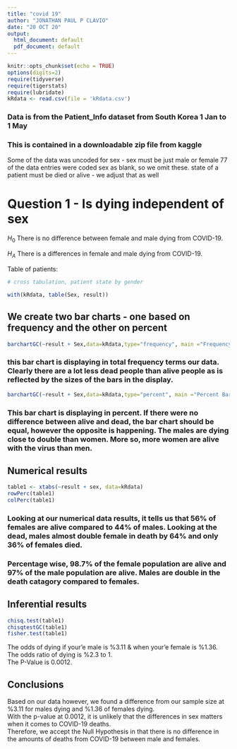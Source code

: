 ```yaml
---
title: "covid 19"
author: "JONATHAN PAUL P CLAVIO"
date: "20 OCT 20"
output:
  html_document: default
  pdf_document: default
---
```


```r
knitr::opts_chunk$set(echo = TRUE)
options(digits=2)
require(tidyverse)
require(tigerstats)
require(lubridate)
kRdata <- read.csv(file = 'kRdata.csv')
```
### Data is from the Patient_Info dataset from South Korea 1 Jan to 1 May 
### This is contained in a downloadable zip file from kaggle

Some of the data was uncoded for sex - sex must be just male or female
77 of the data entries were coded sex  as blank, so we omit these.
state of a patient must be died or alive - we adjust that as well   
  
# Question 1 - Is dying independent of sex

$H_0$ There is no difference between female and male dying from COVID-19.  

$H_A$ There is a differences in female and male dying from COVID-19.  


Table of patients:
```r

# cross tabulation, patient state by gender

with(kRdata, table(Sex, result))

```

## We create two bar charts - one based on frequency and the other on percent

```r
barchartGC(~result + Sex,data=kRdata,type="frequency", main ="Frequency Bar Chart")
```

  
### this bar chart is displaying in total frequency terms our data.  Clearly there are a lot less dead people than alive people as is reflected by the sizes of the bars in the display.  


```r
barchartGC(~result + Sex,data=kRdata,type="percent", main ="Percent Bar Chart")
```

### This bar chart is displaying in percent. If there were no difference between alive and dead, the bar chart should be equal, however the opposite is happening. The males are dying close to double than women. More so, more women are alive with the virus than men.


  
## Numerical results

```r
table1 <- xtabs(~result + sex, data=kRdata)
rowPerc(table1)
colPerc(table1)
```

### Looking at our numerical data results, it tells us that 56% of females are alive compared to 44% of males. Looking at the dead, males almost double female in death by 64% and only 36% of females died. 

### Percentage wise, 98.7% of the female population are alive and 97% of the male population are alive. Males are double in the death catagory compared to females.  


## Inferential results 

```r
chisq.test(table1)
chisqtestGC(table1)
fisher.test(table1)
```

The odds of dying if your'e male is %3.11 & when your'e female is %1.36.  
The odds ratio of dying is %2.3 to 1.  
The P-Value is 0.0012.   
  
## Conclusions

Based on our data however, we found a difference from our sample size at %3.11 for males dying and %1.36 of females dying.  
With the p-value at 0.0012, it is unlikely that the differences in sex matters when it comes to COVID-19 deaths.  
Therefore, we accept the Null Hypothesis in that there is no difference in the amounts of deaths from COVID-19 between male and females. 